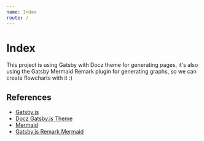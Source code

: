```yaml
---
name: Index
route: /
---
```


# Index

This project is using Gatsby with Docz theme for generating pages, it's also using the Gatsby Mermaid Remark plugin for generating graphs, 
so we can create flowcharts with it :)

## References

- [Gatsby.js](https://www.gatsbyjs.org/docs/)
- [Docz Gatsby.js Theme](https://www.docz.site/docs/gatsby-theme)
- [Mermaid](https://mermaid-js.github.io/mermaid/#/)
- [Gatsby.js Remark Mermaid](https://www.gatsbyjs.org/packages/gatsby-remark-mermaid/)
